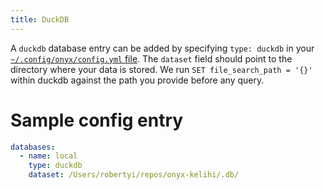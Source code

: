 ```yaml
---
title: DuckDB
---
```


A `duckdb` database entry can be added by specifying `type: duckdb` in your
[`~/.config/onyx/config.yml` file](/learn-about-onyx/config). The `dataset`
field should point to the directory where your data is stored. We run `SET
file_search_path = '{}'` within duckdb against the path you provide before any
query.

# Sample config entry

```yaml
databases:
  - name: local
    type: duckdb
    dataset: /Users/robertyi/repos/onyx-kelihi/.db/
```
